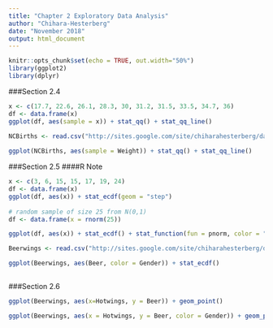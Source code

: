 ```yaml
---
title: "Chapter 2 Exploratory Data Analysis"
author: "Chihara-Hesterberg"
date: "November 2018"
output: html_document
---
```


```r
knitr::opts_chunk$set(echo = TRUE, out.width="50%")
library(ggplot2)
library(dplyr)
```

###Section 2.4

```r
x <- c(17.7, 22.6, 26.1, 28.3, 30, 31.2, 31.5, 33.5, 34.7, 36)
df <- data.frame(x)
ggplot(df, aes(sample = x)) + stat_qq() + stat_qq_line()  
 
NCBirths <- read.csv("http://sites.google.com/site/chiharahesterberg/data2/NCBirths2004.csv")

ggplot(NCBirths, aes(sample = Weight)) + stat_qq() + stat_qq_line()

```

###Section 2.5
####R Note
```r
x <- c(3, 6, 15, 15, 17, 19, 24)
df <- data.frame(x)
ggplot(df, aes(x)) + stat_ecdf(geom = "step")
                             
# random sample of size 25 from N(0,1)
df <- data.frame(x = rnorm(25))

ggplot(df, aes(x)) + stat_ecdf() + stat_function(fun = pnorm, color = "red")

Beerwings <- read.csv("http://sites.google.com/site/chiharahesterberg/data2/Beerwings.csv")

ggplot(Beerwings, aes(Beer, color = Gender)) + stat_ecdf()
 
```

###Section 2.6
```r

ggplot(Beerwings, aes(x=Hotwings, y = Beer)) + geom_point()

ggplot(Beerwings, aes(x = Hotwings, y = Beer, color = Gender)) + geom_point()

```